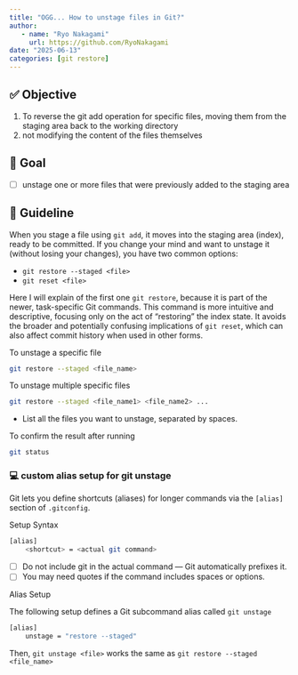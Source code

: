 ```yaml
---
title: "OGG... How to unstage files in Git?"
author: 
   - name: "Ryo Nakagami"
     url: https://github.com/RyoNakagami
date: "2025-06-13"
categories: [git restore]
---
```


## ✅ Objective

1. To reverse the git add operation for specific files, moving them from the staging area back to the working directory
2. not modifying the content of the files themselves

## 🎯 Goal

- [ ] unstage one or more files that were previously added to the staging area

## 📘 Guideline

When you stage a file using `git add`, it moves into the staging area (index), ready to be committed. If you change your mind and want to unstage it (without losing your changes), you have two common options:

- `git restore --staged <file>`
- `git reset <file>`

Here I will explain of the first one `git restore`, because it is part of the newer, task-specific Git commands. This command is more intuitive and descriptive, focusing only on the act of "restoring" the index state. It avoids the broader and potentially confusing implications of `git reset`, which can also affect commit history when used in other forms.

[To unstage a specific file]{.mini-section}

```bash
git restore --staged <file_name>
```

[To unstage multiple specific files]{.mini-section}

```bash
git restore --staged <file_name1> <file_name2> ...
```

- List all the files you want to unstage, separated by spaces.

[To confirm the result after running]{.mini-section}

```bash
git status
```

### 💻 custom alias setup for git unstage

Git lets you define shortcuts (aliases) for longer commands via the `[alias]` section of `.gitconfig`.

[Setup Syntax]{.mini-section}

```bash
[alias]
    <shortcut> = <actual git command>
```

- [ ] Do not include git in the actual command — Git automatically prefixes it.
- [ ] You may need quotes if the command includes spaces or options.

[Alias Setup]{.mini-section}

The following setup defines a Git subcommand alias called `git unstage`

```bash
[alias]
	unstage = "restore --staged"
```

Then, `git unstage <file>` works the same as `git restore --staged <file_name>`
